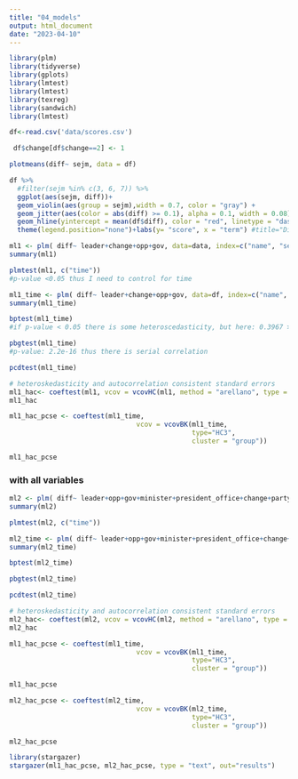 ```yaml
---
title: "04_models"
output: html_document
date: "2023-04-10"
---
```


```r
library(plm)
library(tidyverse)
library(gplots)
library(lmtest)
library(lmtest)
library(texreg)
library(sandwich)
library(lmtest)
```

```r
df<-read.csv('data/scores.csv')
```

```r
 df$change[df$change==2] <- 1
```

```r
plotmeans(diff~ sejm, data = df)
```


```r
df %>%
  #filter(sejm %in% c(3, 6, 7)) %>%
  ggplot(aes(sejm, diff))+
  geom_violin(aes(group = sejm),width = 0.7, color = "gray") +
  geom_jitter(aes(color = abs(diff) >= 0.1), alpha = 0.1, width = 0.08) +  scale_color_manual(values = c("black", "red")) +
  geom_hline(yintercept = mean(df$diff), color = "red", linetype = "dashed")+theme_minimal()+
  theme(legend.position="none")+labs(y= "score", x = "term") #title="Distribution of the scores"
```


```r
ml1 <- plm( diff~ leader+change+opp+gov, data=data, index=c("name", "sejm"), model="within")
summary(ml1)
```

```r
plmtest(ml1, c("time"))
#p-value <0.05 thus I need to control for time 
```

```r
ml1_time <- plm( diff~ leader+change+opp+gov, data=df, index=c("name", "sejm"), model="within", effect = "twoways")
summary(ml1_time)
```


```r
bptest(ml1_time)
#if p-value < 0.05 there is some heteroscedasticity, but here: 0.3967 >0.05 
```

```r
pbgtest(ml1_time)
#p-value: 2.2e-16 thus there is serial correlation
```

```r
pcdtest(ml1_time)
```

```r
# heteroskedasticity and autocorrelation consistent standard errors
ml1_hac<- coeftest(ml1, vcov = vcovHC(ml1, method = "arellano", type = "HC3"))
ml1_hac
```

```r
ml1_hac_pcse <- coeftest(ml1_time, 
                                vcov = vcovBK(ml1_time, 
                                              type="HC3", 
                                              cluster = "group")) 

ml1_hac_pcse
```

### with all variables

```r
ml2 <- plm( diff~ leader+opp+gov+minister+president_office+change+party_club_end+party_club_start, data=df, index=c("name", "sejm"), model="within")
summary(ml2)
```

```r
plmtest(ml2, c("time"))
```


```r
ml2_time <- plm( diff~ leader+opp+gov+minister+president_office+change+party_club_end+party_club_start, data=df, index=c("name", "sejm"), model="within", effect = "twoways")
summary(ml2_time)
```

```r
bptest(ml2_time)
```

```r
pbgtest(ml2_time)
```

```r
pcdtest(ml2_time)
```

```r
# heteroskedasticity and autocorrelation consistent standard errors
ml2_hac<- coeftest(ml2, vcov = vcovHC(ml2, method = "arellano", type = "HC3"))
ml2_hac
```





```r
ml1_hac_pcse <- coeftest(ml1_time, 
                                vcov = vcovBK(ml1_time, 
                                              type="HC3", 
                                              cluster = "group")) 

ml1_hac_pcse
```


```r
ml2_hac_pcse <- coeftest(ml2_time, 
                                vcov = vcovBK(ml2_time, 
                                              type="HC3", 
                                              cluster = "group")) 

ml2_hac_pcse
```

```r
library(stargazer)
stargazer(ml1_hac_pcse, ml2_hac_pcse, type = "text", out="results")
```

